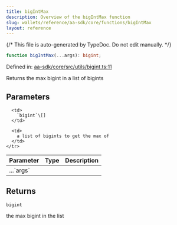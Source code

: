 ```yaml
---
title: bigIntMax
description: Overview of the bigIntMax function
slug: wallets/reference/aa-sdk/core/functions/bigIntMax
layout: reference
---
```


{/* This file is auto-generated by TypeDoc. Do not edit manually. */}

```ts
function bigIntMax(...args): bigint;
```

Defined in: [aa-sdk/core/src/utils/bigint.ts:11](https://github.com/alchemyplatform/aa-sdk/blob/c1a84188d03473acac2fdb49fb7cd7fdba73169b/aa-sdk/core/src/utils/bigint.ts#L11)

Returns the max bigint in a list of bigints

## Parameters

<table>
  <thead>
    <tr>
      <th align="left">Parameter</th>
      <th align="left">Type</th>
      <th align="left">Description</th>
    </tr>
  </thead>

  <tbody>
    <tr>
      <td>
        ...`args`
      </td>

      <td>
        `bigint`\[]
      </td>

      <td>
        a list of bigints to get the max of
      </td>
    </tr>

  </tbody>
</table>

## Returns

`bigint`

the max bigint in the list
